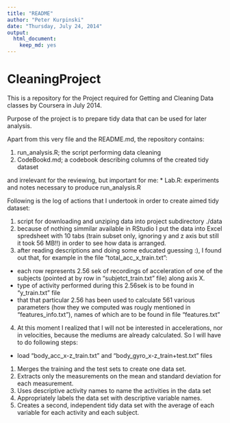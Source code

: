 ```yaml
---
title: "README"
author: "Peter Kurpinski"
date: "Thursday, July 24, 2014"
output:
  html_document:
    keep_md: yes
---
```


# CleaningProject


This is a repository for the Project required for Getting and Cleaning Data classes by Coursera in July 2014. 

Purpose of the project is to prepare tidy data that can be used for later analysis. 

Apart from this very file and the README.md, the repository contains:

1. run_analysis.R; the script performing data cleaning  
2. CodeBookd.md; a codebook describing columns of the created tidy dataset 

and irrelevant for the reviewing, but important for me:
* Lab.R: experiments and notes necessary to produce run_analysis.R

Following is the log of actions that I undertook in order to create aimed tidy dataset:

1. script for downloading and unziping data into project subdirectory ./data
2. because of nothing simmilar available in RStudio I put the data into Excel spredsheet with 10 
tabs (train subset only, ignoring y and z axis but still it took 56 MB!!) in order to see how data is arranged.
3. after reading descriptions and doing some educated guessing :), I found out that, for example in the file "total_acc_x_train.txt":
  - each row represents 2.56 sek of recordings of acceleration of one of the subjects (pointed at by row in "subjetct_train.txt" file) along axis X.
  - type of activity performed during this 2.56sek is to be found in "y_train.txt" file
  - that that particular 2.56 has been used to calculate 561 various parameters (how they we computed was rougly mentioned in "features_info.txt"), names of which are to be found in file "features.txt"
4. At this moment I realized that I will not be interested in accelerations, nor in velocities, because the mediums are already calculated. So I will have to do following steps:

* load "body_acc_x-z_train.txt" and "body_gyro_x-z_train+test.txt" files

1. Merges the training and the test sets to create one data set.
2. Extracts only the measurements on the mean and standard deviation for each measurement. 
3. Uses descriptive activity names to name the activities in the data set
4. Appropriately labels the data set with descriptive variable names. 
5. Creates a second, independent tidy data set with the average of each variable for each activity and each subject. 
